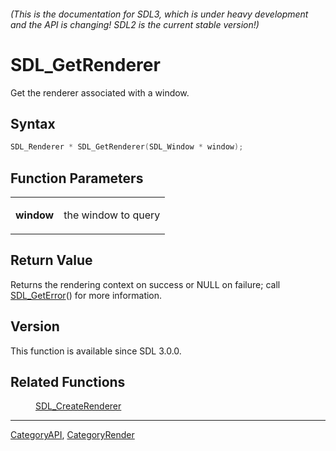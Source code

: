====== (This is the documentation for SDL3, which is under heavy development and the API is changing! SDL2 is the current stable version!) ======
= SDL_GetRenderer =

Get the renderer associated with a window.

== Syntax ==

<syntaxhighlight lang='c'>
SDL_Renderer * SDL_GetRenderer(SDL_Window * window);
</syntaxhighlight>

== Function Parameters ==

{|
|'''window'''
|the window to query
|}

== Return Value ==

Returns the rendering context on success or NULL on failure; call
[[SDL_GetError]]() for more information.

== Version ==

This function is available since SDL 3.0.0.

== Related Functions ==

:[[SDL_CreateRenderer]]

----
[[CategoryAPI]], [[CategoryRender]]


